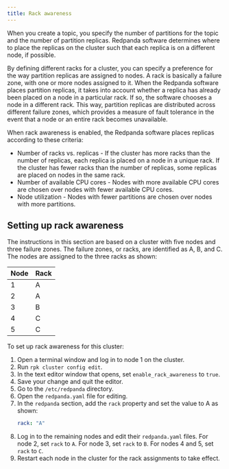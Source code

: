 ```yaml
---
title: Rack awareness
---
```



When you create a topic, you specify the number of partitions for the topic and the number of partition replicas. Redpanda software determines where to place the replicas on the cluster such that each replica is on a different node, if possible.

By defining different racks for a cluster, you can specify a preference for the way partition replicas are assigned to nodes. A rack is basically a failure zone, with one or more nodes assigned to it. When the Redpanda software places partition replicas, it takes into account whether a replica has already been placed on a node in a particular rack. 
If so, the software chooses a node in a different rack. This way, partition replicas are distributed across different failure zones, which provides a measure of fault tolerance in the event that a node or an entire rack becomes unavailable.

When rack awareness is enabled, the Redpanda software places replicas according to these criteria:
- Number of racks vs. replicas - If the cluster has more racks than the number of replicas, each replica is placed on a node in a unique rack. If the cluster has fewer racks than the number of replicas, some replicas are placed on nodes in the same rack.
- Number of available CPU cores - Nodes with more available CPU cores are chosen over nodes with fewer available CPU cores.
- Node utilization - Nodes with fewer partitions are chosen over nodes with more partitions.

## Setting up rack awareness

The instructions in this section are based on a cluster with five nodes and three failure zones. The failure zones, or racks, are identified as A, B, and C. 
The nodes are assigned to the three racks as shown:

| Node | Rack |
| :--- | :--- |
| 1 | A |
| 2 | A |
| 3 | B |
| 4 | C |
| 5 | C |

To set up rack awareness for this cluster:
1. Open a terminal window and log in to node 1 on the cluster.
2. Run `rpk cluster config edit`.
3. In the text editor window that opens, set `enable_rack_awareness` to `true`.
4. Save your change and quit the editor.
5. Go to the `/etc/redpanda` directory.
6. Open the `redpanda.yaml` file for editing.
7. In the `redpanda` section, add the `rack` property and set the value to A as shown:
    ```yaml
    rack: "A"
    ```
8. Log in to the remaining nodes and edit their `redpanda.yaml` files. For node 2, set `rack` to `A`. For node 3, set `rack` to `B`. For nodes 4 and 5, set `rack` to `C`.
9. Restart each node in the cluster for the rack assignments to take effect.
